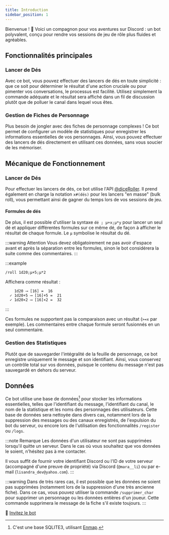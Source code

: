 ```yaml
---
title: Introduction
sidebar_position: 1
---
```


Bienvenue ! 🎲 Voici un compagnon pour vos aventures sur Discord : un bot polyvalent, conçu pour rendre vos sessions de jeu de rôle plus fluides et agréables.

## Fonctionnalités principales

### Lancer de Dés

Avec ce bot, vous pouvez effectuer des lancers de dés en toute simplicité : que ce soit pour déterminer le résultat d'une action cruciale ou pour pimenter vos conversations, le processus est facilité. Utilisez simplement la commande adéquate et le résultat sera affiché dans un fil de discussion plutôt que de polluer le canal dans lequel vous êtes.

### Gestion de Fiches de Personnage

Plus besoin de jongler avec des fiches de personnage complexes ! Ce bot permet de configurer un modèle de statistiques pour enregistrer les informations essentielles de vos personnages. Ainsi, vous pouvez effectuer des lancers de dés directement en utilisant ces données, sans vous soucier de les mémoriser.

## Mécanique de Fonctionnement

### Lancer de Dés

Pour effectuer les lancers de dés, ce bot utilise l'API [@diceRoller](https://dice-roller.github.io/documentation/). Il prend également en charge la notation `x#(dés)` pour les lancers "en masse" (bulk roll), vous permettant ainsi de gagner du temps lors de vos sessions de jeu.

#### Formules de dés

De plus, il est possible d'utiliser la syntaxe `dé ; µ+x;µ*y` pour lancer un seul dé et appliquer différentes formules sur ce même dé, de façon à afficher le résultat de chaque formule. Le `µ` symbolise le résultat du dé.

:::warning Attention
Vous devez obligatoirement ne pas avoir d'espace avant et après la séparation entre les formules, sinon le bot considérera la suite comme des commentaires.
:::

:::example
```
/roll 1d20;µ+5;µ*2
```
Affichera comme résultat :
```
    1d20 ⟶ [16] =  16
  ✓ 1d20+5 ⟶ [16]+5 =  21
  ✓ 1d20×2 ⟶ [16]×2 =  32
```
:::

Ces formules ne supportent pas la comparaison avec un résultat (`>=x` par exemple). Les commentaires entre chaque formule seront fusionnés en un seul commentaire.

### Gestion des Statistiques

Plutôt que de sauvegarder l'intégralité de la feuille de personnage, ce bot enregistre uniquement le message et son identifiant. Ainsi, vous conservez un contrôle total sur vos données, puisque le contenu du message n'est pas sauvegardé en dehors du serveur.

## Données

Ce bot utilise une base de données[^1] pour stocker les informations essentielles, telles que l'identifiant du message, l'identifiant du canal, le nom de la statistique et les noms des personnages des utilisateurs. Cette base de données sera nettoyée dans divers cas, notamment lors de la suppression des messages ou des canaux enregistrés, de l'expulsion du bot du serveur, ou encore lors de l'utilisation des fonctionnalités `/register` ou `/logs`.

:::note Remarque
Les données d'un utilisateur ne sont pas supprimées lorsqu'il quitte un serveur. Dans le cas où vous souhaitez que vos données le soient, n'hésitez pas à me contacter. 

Il vous suffit de fournir votre identifiant Discord ou l'ID de votre serveur (accompagné d'une preuve de propriété) via Discord (`@mara__li`) ou par e-mail (`lisandra_dev@yahoo.com`).
::: 

:::warning
Dans de très rares cas, il est possible que les données ne soient pas supprimées (notamment lors de la suppression d'une très ancienne fiche). Dans ce cas, vous pouvez utiliser la commande `/supprimer_char` pour supprimer un personnage ou les données entières d'un joueur.
Cette commande supprimera le message de la fiche s'il existe toujours.
:::

🚀 [Invitez le bot](https://discord.com/api/oauth2/authorize?client_id=1182819335878754385&permissions=395137215504&scope=bot+applications.commands)

[^1]: C'est une base SQLITE3, utilisant [Enmap](https://enmap.evie.dev/).
